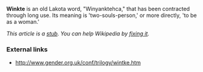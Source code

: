 '''Winkte''' is an old Lakota word, "Winyanktehca," that has been contracted through long use. Its meaning is 'two-souls-person,' or more directly, 'to be as a woman.'

''This article is a [[Wikipedia:The perfect stub article|stub]]. You can help Wikipedia by [[Wikipedia:Find or fix a stub|fixing it]].''

=== External links ===
*[http://www.gender.org.uk/conf/trilogy/wintke.htm http://www.gender.org.uk/conf/trilogy/wintke.htm]